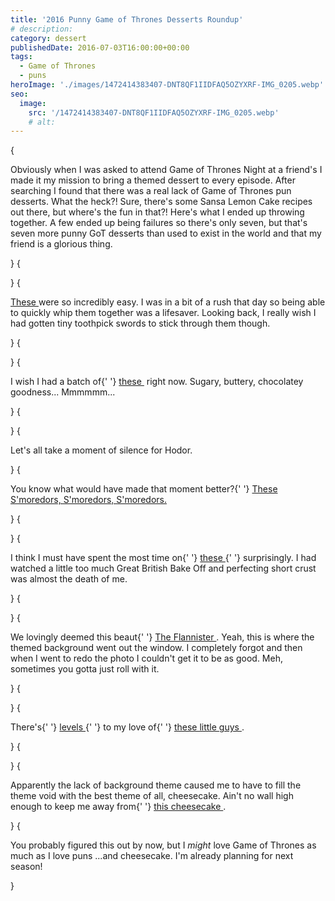 ```yaml
---
title: '2016 Punny Game of Thrones Desserts Roundup'
# description:
category: dessert
publishedDate: 2016-07-03T16:00:00+00:00
tags:
  - Game of Thrones
  - puns
heroImage: './images/1472414383407-DNT8QF1IIDFAQ5OZYXRF-IMG_0205.webp'
seo:
  image:
    src: '/1472414383407-DNT8QF1IIDFAQ5OZYXRF-IMG_0205.webp'
    # alt:
---
```



{<p>Obviously when I was asked to attend Game of Thrones Night at a friend's I
made it my mission to bring a themed dessert to every episode. After
searching I found that there was a real lack of Game of Thrones pun
desserts. What the heck?! Sure, there's some Sansa Lemon Cake recipes out
there, but where's the fun in that?! Here's what I ended up throwing
together. A few ended up being failures so there's only seven, but that's
seven more punny GoT desserts than used to exist in the world and that my
friend is a glorious thing.</p>}
{<p><Picture src={ContentImage1} alt="Jon Snowballs" /></p>}
{<p><a
			target="_blank"
			href="http://www.sarahmakesstuff.com/home/2016/5/1/jon-snowballs"
		>
These
</a>
were so incredibly easy. I was in a bit of a rush that day so being able to
quickly whip them together was a lifesaver. Looking back, I really wish I
had gotten tiny toothpick swords to stick through them though.</p>}
{<p><Picture src={ContentImage2} alt="Khal Drogonuts" /></p>}
{<p>I wish I had a batch of{' '}
<a
			target="_blank"
			href="http://www.sarahmakesstuff.com/home/2016/5/15/khal-drogonuts"
		>
these
</a>
 right now. Sugary, buttery, chocolatey goodness... Mmmmmm...</p>}
{<p><Picture src={ContentImage3} alt="S'moredors" /></p>
}
{<p>Let's all take a moment of silence for Hodor.</p>}
{<p>You know what would have made that moment better?{' '}
<a
			target="_blank"
			href="http://www.sarahmakesstuff.com/home/2016/5/22/smoredors"
		>
These S'moredors, S'moredors, S'moredors.
</a></p>
}
{<p><Picture src={ContentImage4} alt="Citron au Tartgaryen" /></p>
}
{<p>I think I must have spent the most time on{' '}
<a
			target="_blank"
			href="http://www.sarahmakesstuff.com/home/2016/5/29/citron-au-tartgaryen"
		>
these
</a>{' '}
surprisingly. I had watched a little too much Great British Bake Off and
perfecting short crust was almost the death of me.</p>
}
{<p><Picture
			src={ContentImage5}
			alt="Salted Caramel Tyrion Flannister Cheesecake"
		/></p>
}
{<p>We lovingly deemed this beaut{' '}
<a
			target="_blank"
			href="http://www.sarahmakesstuff.com/home/2016/6/5/salted-caramel-tyrion-flannister"
		>
The Flannister
</a>
. Yeah, this is where the themed background went out the window. I
completely forgot and then when I went to redo the photo I couldn't get it
to be as good. Meh, sometimes you gotta just roll with it.</p>
}
{<p><Picture
			src={ContentImage6}
			alt="Daenereeses Peanut Butter Cheesecake Parfaits"
		/></p>
}
{<p>There's{' '}
<a target="_blank" href="https://www.instagram.com/p/BGzuEkHmDoR/">
levels
</a>{' '}
to my love of{' '}
<a
			target="_blank"
			href="http://www.sarahmakesstuff.com/home/2016/6/12/daenereeses-peanut-butter-cheesecake-parfaits"
		>
these little guys
</a>
.</p>
}
{<p><Picture src={ContentImage7} alt="North of the Maple Wallnut Cheesecake" /></p>
}
{<p>Apparently the lack of background theme caused me to have to fill the theme
void with the best theme of all, cheesecake. Ain't no wall high enough to
keep me away from{' '}
<a
			target="_blank"
			href="http://www.sarahmakesstuff.com/home/2016/6/19/north-of-the-maple-wallnut-cheesecake"
		>
this cheesecake
</a>
.</p>
}
{<p>You probably figured this out by now, but I <em>might</em> love Game of
Thrones as much as I love puns ...and cheesecake. I'm already planning for
next season!</p>
}
